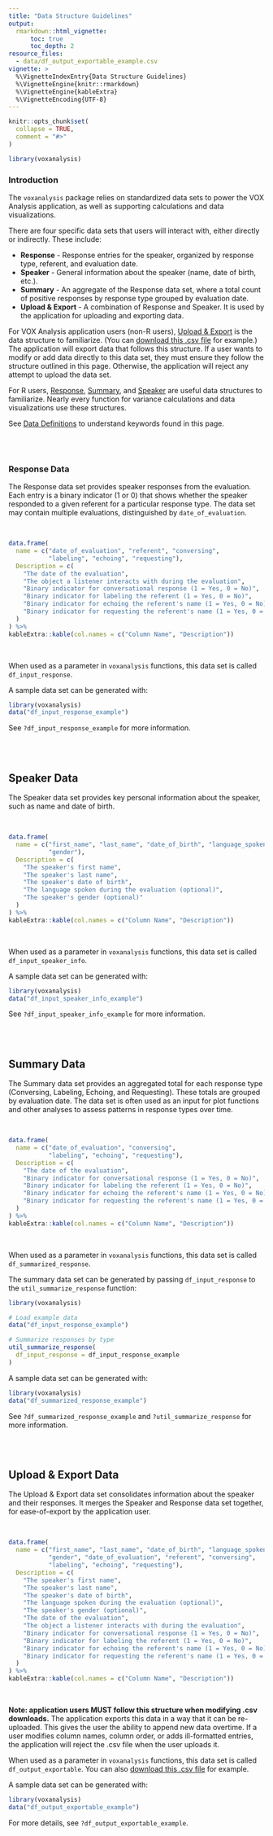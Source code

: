 ```yaml
---
title: "Data Structure Guidelines"
output: 
  rmarkdown::html_vignette:
      toc: true
      toc_depth: 2
resource_files:
  - data/df_output_exportable_example.csv
vignette: >
  %\VignetteIndexEntry{Data Structure Guidelines}
  %\VignetteEngine{knitr::rmarkdown}
  %\VignetteEngine{kableExtra}
  %\VignetteEncoding{UTF-8}
---
```


```r
knitr::opts_chunk$set(
  collapse = TRUE,
  comment = "#>"
)
```

```r
library(voxanalysis)
```

### Introduction

The `voxanalysis` package relies on standardized data sets to power the VOX Analysis application, as well as supporting calculations and data visualizations.

There are four specific data sets that users will interact with, either directly or indirectly. These include:

* **Response** - Response entries for the speaker, organized by response type, referent, and evaluation date.
* **Speaker** - General information about the speaker (name, date of birth, etc.).
* **Summary** - An aggregate of the Response data set, where a total count of positive responses by response type grouped by evaluation date.
* **Upload & Export** - A combination of Response and Speaker. It is used by the application for uploading and exporting data.

For VOX Analysis application users (non-R users), [Upload & Export](#dataupload) is the data structure to familiarize. (You can [download this .csv file](data/df_output_exportable_example.csv) for example.) The application will export data that follows this structure. If a user wants to modify or add data directly to this data set, they must ensure they follow the structure outlined in this page. Otherwise, the application will reject any attempt to upload the data set. 

For R users, [Response](#responsedata), [Summary](#speakerdata), and [Speaker](#summarizedata) are useful data structures to familiarize. Nearly every function for variance calculations and data visualizations use these structures.

See [Data Definitions](https://free-state-analytics.github.io/voxanalysis/articles/datadictionary.html) to understand keywords found in this page.

<br>
<br>

### Response Data {#responsedata}

The Response data set provides speaker responses from the evaluation. Each entry is a binary indicator (1 or 0) that shows whether the speaker responded to a given referent for a particular response type. The data set may contain multiple evaluations, distinguished by `date_of_evaluation`.

<br>

```r
data.frame(
  name = c("date_of_evaluation", "referent", "conversing",
           "labeling", "echoing", "requesting"),
  Description = c(
    "The date of the evaluation",
    "The object a listener interacts with during the evaluation",
    "Binary indicator for conversational response (1 = Yes, 0 = No)",
    "Binary indicator for labeling the referent (1 = Yes, 0 = No)",
    "Binary indicator for echoing the referent's name (1 = Yes, 0 = No)",
    "Binary indicator for requesting the referent's name (1 = Yes, 0 = No)"
  )
) %>%
kableExtra::kable(col.names = c("Column Name", "Description"))
```

<br>

When used as a parameter in `voxanalysis` functions, this data set is called `df_input_response`. 

A sample data set can be generated with:

```r
library(voxanalysis)
data("df_input_response_example")
```

See `?df_input_response_example` for more information.

<br>
<br>

## Speaker Data {#speakerdata}

The Speaker data set provides key personal information about the speaker, such as name and date of birth.

<br>

```r
data.frame(
  name = c("first_name", "last_name", "date_of_birth", "language_spoken",
           "gender"),
  Description = c(
    "The speaker's first name",
    "The speaker's last name",
    "The speaker's date of birth",
    "The language spoken during the evaluation (optional)",
    "The speaker's gender (optional)"
  )
) %>%
kableExtra::kable(col.names = c("Column Name", "Description"))
```

<br>

When used as a parameter in `voxanalysis` functions, this data set is called `df_input_speaker_info`. 

A sample data set can be generated with:

```r
library(voxanalysis)
data("df_input_speaker_info_example")
```

See `?df_input_speaker_info_example` for more information.

<br>
<br>

## Summary Data {#summarizedata}

The Summary data set provides an aggregated total for each response type (Conversing, Labeling, Echoing, and Requesting). These totals are grouped by evaluation date. The data set is often used as an input for plot functions and other analyses to assess patterns in response types over time.

<br>

```r
data.frame(
  name = c("date_of_evaluation", "conversing",
           "labeling", "echoing", "requesting"),
  Description = c(
    "The date of the evaluation",
    "Binary indicator for conversational response (1 = Yes, 0 = No)",
    "Binary indicator for labeling the referent (1 = Yes, 0 = No)",
    "Binary indicator for echoing the referent's name (1 = Yes, 0 = No)",
    "Binary indicator for requesting the referent's name (1 = Yes, 0 = No)"
  )
) %>%
kableExtra::kable(col.names = c("Column Name", "Description"))
```

<br>

When used as a parameter in `voxanalysis` functions, this data set is called `df_summarized_response`.

The summary data set can be generated by passing `df_input_response` to the `util_summarize_response` function:

```r
library(voxanalysis)

# Load example data
data("df_input_response_example")

# Summarize responses by type
util_summarize_response(
  df_input_response = df_input_response_example
)
```

A sample data set can be generated with:

```r
library(voxanalysis)
data("df_summarized_response_example")
```

See `?df_summarized_response_example` and `?util_summarize_response` for more information.

<br>
<br>

## Upload & Export Data {#dataupload}

The Upload & Export data set consolidates information about the speaker and their responses. It merges the Speaker and Response data set together, for ease-of-export by the application user.

<br>

```r
data.frame(
  name = c("first_name", "last_name", "date_of_birth", "language_spoken",
           "gender", "date_of_evaluation", "referent", "conversing",
           "labeling", "echoing", "requesting"),
  Description = c(
    "The speaker's first name",
    "The speaker's last name",
    "The speaker's date of birth",
    "The language spoken during the evaluation (optional)",
    "The speaker's gender (optional)",
    "The date of the evaluation",
    "The object a listener interacts with during the evaluation",
    "Binary indicator for conversational response (1 = Yes, 0 = No)",
    "Binary indicator for labeling the referent (1 = Yes, 0 = No)",
    "Binary indicator for echoing the referent's name (1 = Yes, 0 = No)",
    "Binary indicator for requesting the referent's name (1 = Yes, 0 = No)"
  )
) %>%
kableExtra::kable(col.names = c("Column Name", "Description"))
```

<br>

**Note: application users MUST follow this structure when modifying .csv downloads.** The application exports this data in a way that it can be re-uploaded. This gives the user the ability to append new data overtime. If a user modifies column names, column order, or adds ill-formatted entries, the application will reject the .csv file when the user uploads it.

When used as a parameter in `voxanalysis` functions, this data set is called `df_output_exportable`. You can also [download this .csv file](data/df_output_exportable_example.csv) for example.

A sample data set can be generated with:

```r
library(voxanalysis)
data("df_output_exportable_example")
```

For more details, see `?df_output_exportable_example`.


<br>
<br>
<br>
<br>
